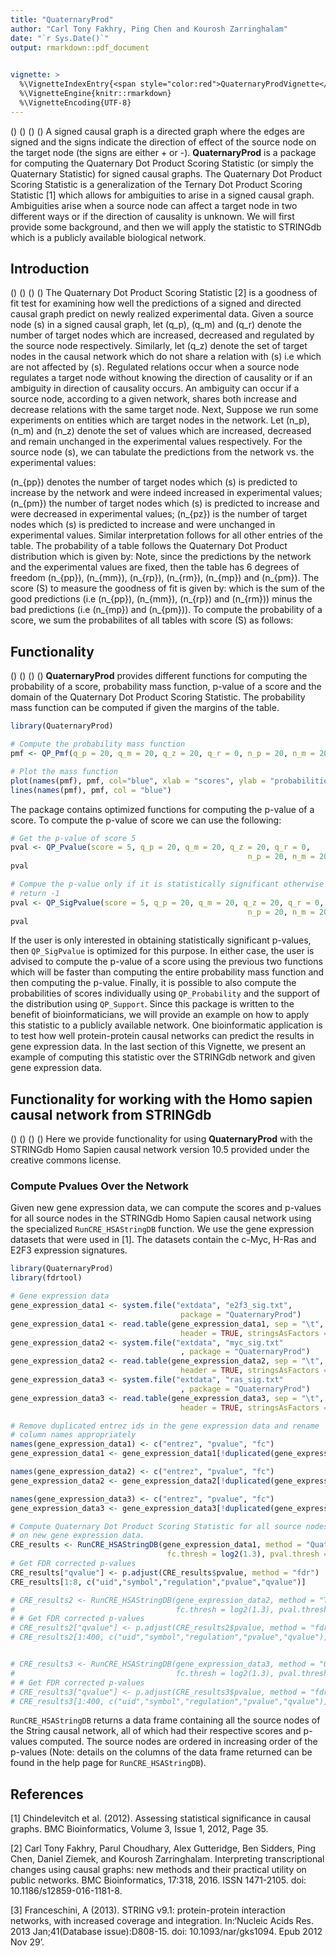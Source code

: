 ```yaml
---
title: "QuaternaryProd"
author: "Carl Tony Fakhry, Ping Chen and Kourosh Zarringhalam"
date: "`r Sys.Date()`"
output: rmarkdown::pdf_document
        

vignette: >
  %\VignetteIndexEntry{<span style="color:red">QuaternaryProdVignette</span>}
  %\VignetteEngine{knitr::rmarkdown}
  %\VignetteEncoding{UTF-8}
---
```


\(\indent\) \(\indent\) \(\indent\) \(\indent\) A signed causal graph is a directed graph where the edges are signed and the signs indicate the direction of effect of the source node on the target node (the signs are either + or -). **QuaternaryProd** is a package for computing the Quaternary Dot Product Scoring Statistic (or simply the Quaternary Statistic) for signed causal graphs. The Quaternary Dot Product Scoring Statistic is a generalization of the Ternary Dot Product Scoring Statistic [1] which allows for ambiguities to arise in a signed causal graph. Ambiguities arise when a source node can affect a target node in two different ways or if the direction of causality is unknown. We will first provide some background, and then we will apply the statistic to STRINGdb which is a publicly available biological network.

## Introduction
\(\indent\) \(\indent\) \(\indent\) \(\indent\)  The Quaternary Dot Product Scoring Statistic [2] is a goodness of fit test for examining how well the predictions of a signed and directed causal graph predict on newly realized experimental data. Given a source node \(s\) in a signed causal graph, let \(q_p\), \(q_m\) and \(q_r\) denote the number of target nodes which are increased, decreased and regulated by the source node respectively. Similarly, let \(q_z\) denote the set of target nodes in the causal network which do not share a relation with \(s\) i.e which are not affected by \(s\). Regulated relations occur when a source node regulates a target node without knowing the direction of causality or if an ambiguity in direction of causality occurs. An ambiguity can occur if a source node, according to a given network, shares both increase and decrease relations with the same target node. 
Next, Suppose we run some experiments on entities which are target nodes in the network. Let \(n_p\), \(n_m\) and \(n_z\) denote the set of values which are increased, decreased and remain unchanged in the experimental values respectively. For the source node \(s\), we can tabulate the predictions from the network vs. the experimental values:

\begin{table}[!htbp]
\centering
\begin{tabular}{l l l l l}
\hline
 & Observed \(+\)  & Observed \(-\) & Observed \(0\) &  Total \\ \hline
Predicted \(+\) & \(n_{pp}\) & \(n_{pm}\)  & \(n_{pz}\)  & \(q_p\) \\
Predicted \(-\) & \(n_{mp}\)  & \(n_{mm}\)  & \(n_{mz}\)  & \(q_m\) \\
Predicted \(r\) & \(n_{rp}\)  & \(n_{rm}\)  & \(n_{rz}\)  & \(q_r\) \\
Predicted \(0\) & \(n_{zp}\) & \(n_{zm}\) & \(n_{zz}\) & \(q_z\) \\
Total & \(n_p\)  & \(n_{m}\)   & \(n_z\) & \(T\) \\
\hline
\end{tabular}
\caption{Tabulation of predictions from network edges vs. observations from experimental results.}
\end{table}

\(n_{pp}\) denotes the number of target nodes which \(s\) is predicted to increase by the network and were indeed increased in  experimental values; \(n_{pm}\) the number of target nodes which \(s\) is predicted to increase and were decreased in experimental values; \(n_{pz}\) is the number of target nodes which \(s\) is predicted to increase and were unchanged in experimental values. Similar interpretation follows for all other entries of the table. 
The probability of a table follows the Quaternary Dot Product distribution which is given by:
\begin{align}
P(\text{Table}) &= \frac{ \binom{q_p}{n_{pp},n_{pm},n_{pz}} \binom{q_m}{n_{mp},n_{mm},n_{mz}}\binom{q_z}{n_{zp},n_{zm},n_{zz}}\binom{q_r}{n_{rp},n_{rm},n_{rz}}}{\binom{T}{n_p,n_m,n_z}}.
\end{align}
Note, since the predictions by the network and the experimental values are fixed, then the table has 6 degrees of freedom \(n_{pp}\), \(n_{mm}\), \(n_{rp}\), \(n_{rm}\), \(n_{mp}\) and \(n_{pm}\). The score \(S\) to measure the goodness of fit is given by:
\begin{align}
S(\text{Table}) &= n_{pp} + n_{mm} + n_{rp} + n_{rm} - (n_{mp} + n_{pm}) 
\end{align}
which is the sum of the good predictions (i.e \(n_{pp}\), \(n_{mm}\), \(n_{rp}\) and \(n_{rm}\)) minus the bad predictions (i.e \(n_{mp}\) and \(n_{pm}\)). To compute the probability of a score, we sum the probabilites of all tables with score \(S\) as follows:
\begin{align}
P(S) &= \sum_{P(\text{Table}) = S } P(\text{Table}).
\end{align}

## Functionality
\(\indent\) \(\indent\) \(\indent\) \(\indent\)   **QuaternaryProd** provides different functions for computing the probability of a score, probability mass function, p-value of a score and the domain of the Quaternary Dot Product Scoring Statistic. The probability mass function can be computed if given the margins of the table. 
  
```R
library(QuaternaryProd)

# Compute the probability mass function
pmf <- QP_Pmf(q_p = 20, q_m = 20, q_z = 20, q_r = 0, n_p = 20, n_m = 20, n_z = 20)

# Plot the mass function
plot(names(pmf), pmf, col="blue", xlab = "scores", ylab = "probabilities")
lines(names(pmf), pmf, col = "blue")
```  
  
The package contains optimized functions for computing the p-value of a score. To compute the p-value of score we can use the following:

```R
# Get the p-value of score 5
pval <- QP_Pvalue(score = 5, q_p = 20, q_m = 20, q_z = 20, q_r = 0, 
                                                     n_p = 20, n_m = 20, n_z = 20)
pval

# Compue the p-value only if it is statistically significant otherwise
# return -1
pval <- QP_SigPvalue(score = 5, q_p = 20, q_m = 20, q_z = 20, q_r = 0, 
                                                     n_p = 20, n_m = 20, n_z = 20)
pval
```  

If the user is only interested in obtaining statistically significant p-values, then `QP_SigPvalue` is optimized for this purpose. In either case, the user is advised to compute the p-value of a score using the previous two functions which will be faster than computing the entire probability mass function and then computing the p-value.
Finally, it is possible to also compute the probabilities of scores individually using `QP_Probability` and the support of the distribution using `QP_Support`. 
Since this package is written to the benefit of bioinformaticians, we will provide an example on how to apply this statistic to a publicly available network.
One bioinformatic application is to test how well protein-protein causal networks can predict the results in gene expression data. In the last section of this Vignette, we present an example of computing this statistic over the STRINGdb network and given gene expression data.   
  
## Functionality for working with the Homo sapien causal network from STRINGdb

\(\indent\) \(\indent\) \(\indent\) \(\indent\) Here we provide functionality for using **QuaternaryProd** with the STRINGdb Homo Sapien causal network version 10.5 provided under the creative commons license. 

### Compute Pvalues Over the Network
\indent  Given new gene expression data, we can compute the scores and p-values for all source nodes in the STRINGdb Homo Sapien causal network using the specialized `RunCRE_HSAStringDB` function. We use the gene expression datasets that were used in [1]. The datasets contain the c-Myc, H-Ras and E2F3 expression signatures.

```r
library(QuaternaryProd)
library(fdrtool)

# Gene expression data
gene_expression_data1 <- system.file("extdata", "e2f3_sig.txt",
                                      package = "QuaternaryProd")
gene_expression_data1 <- read.table(gene_expression_data1, sep = "\t",
                                      header = TRUE, stringsAsFactors = FALSE)
gene_expression_data2 <- system.file("extdata", "myc_sig.txt"
                                      , package = "QuaternaryProd")
gene_expression_data2 <- read.table(gene_expression_data2, sep = "\t",
                                      header = TRUE, stringsAsFactors = FALSE)
gene_expression_data3 <- system.file("extdata", "ras_sig.txt"
                                      , package = "QuaternaryProd")
gene_expression_data3 <- read.table(gene_expression_data3, sep = "\t",
                                      header = TRUE, stringsAsFactors = FALSE)

# Remove duplicated entrez ids in the gene expression data and rename 
# column names appropriately
names(gene_expression_data1) <- c("entrez", "pvalue", "fc")
gene_expression_data1 <- gene_expression_data1[!duplicated(gene_expression_data1$entrez),]

names(gene_expression_data2) <- c("entrez", "pvalue", "fc")
gene_expression_data2 <- gene_expression_data2[!duplicated(gene_expression_data2$entrez),]

names(gene_expression_data3) <- c("entrez", "pvalue", "fc")
gene_expression_data3 <- gene_expression_data3[!duplicated(gene_expression_data3$entrez),]

# Compute Quaternary Dot Product Scoring Statistic for all source nodes based
# on new gene expression data. 
CRE_results <- RunCRE_HSAStringDB(gene_expression_data1, method = "Quaternary",
                                   fc.thresh = log2(1.3), pval.thresh = 0.05)
# Get FDR corrected p-values
CRE_results["qvalue"] <- p.adjust(CRE_results$pvalue, method = "fdr")
CRE_results[1:8, c("uid","symbol","regulation","pvalue","qvalue")]

# CRE_results2 <- RunCRE_HSAStringDB(gene_expression_data2, method = "Ternary",
#                                    fc.thresh = log2(1.3), pval.thresh = 0.05)
# # Get FDR corrected p-values
# CRE_results2["qvalue"] <- p.adjust(CRE_results2$pvalue, method = "fdr")
# CRE_results2[1:400, c("uid","symbol","regulation","pvalue","qvalue")]


# CRE_results3 <- RunCRE_HSAStringDB(gene_expression_data3, method = "Quaternary",
#                                    fc.thresh = log2(1.3), pval.thresh = 0.05)
# # Get FDR corrected p-values
# CRE_results3["qvalue"] <- p.adjust(CRE_results3$pvalue, method = "fdr")
# CRE_results3[1:400, c("uid","symbol","regulation","pvalue","qvalue")]

```

`RunCRE_HSAStringDB` returns a data frame containing all the source nodes of the String causal network, all of which had their respective scores and p-values computed. The source nodes are ordered in increasing order of the p-values (Note: details on the columns of the data frame returned can be found in the help page for `RunCRE_HSAStringDB`).

## References

[1] Chindelevitch et al. (2012). Assessing statistical significance in causal graphs. BMC Bioinformatics, Volume 3, Issue 1, 2012, Page 35.

[2] Carl Tony Fakhry, Parul Choudhary, Alex Gutteridge, Ben Sidders, Ping Chen, Daniel Ziemek, and Kourosh Zarringhalam. Interpreting transcriptional changes using causal graphs: new methods and their practical utility on public networks. BMC Bioinformatics, 17:318, 2016. ISSN 1471-2105. doi: 10.1186/s12859-016-1181-8.

[3] Franceschini, A (2013). STRING v9.1: protein-protein interaction networks, with increased coverage and integration. In:'Nucleic Acids Res. 2013 Jan;41(Database issue):D808-15. doi: 10.1093/nar/gks1094. Epub 2012 Nov 29'.



